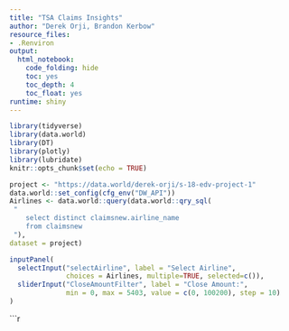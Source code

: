 ```yaml
---
title: "TSA Claims Insights"
author: "Derek Orji, Brandon Kerbow"
resource_files:
- .Renviron
output:
  html_notebook:
    code_folding: hide
    toc: yes
    toc_depth: 4
    toc_float: yes
runtime: shiny
---
```


```r
library(tidyverse)
library(data.world)
library(DT)
library(plotly)
library(lubridate)
knitr::opts_chunk$set(echo = TRUE)
```

```r
project <- "https://data.world/derek-orji/s-18-edv-project-1" 
data.world::set_config(cfg_env("DW_API")) 
Airlines <- data.world::query(data.world::qry_sql(
 "   
	select distinct claimsnew.airline_name 
	from claimsnew 
 "), 
dataset = project)
```

```r
inputPanel(
  selectInput("selectAirline", label = "Select Airline",
              choices = Airlines, multiple=TRUE, selected=c()),
  sliderInput("CloseAmountFilter", label = "Close Amount:",
              min = 0, max = 5403, value = c(0, 100200), step = 10)
)
```

```r
